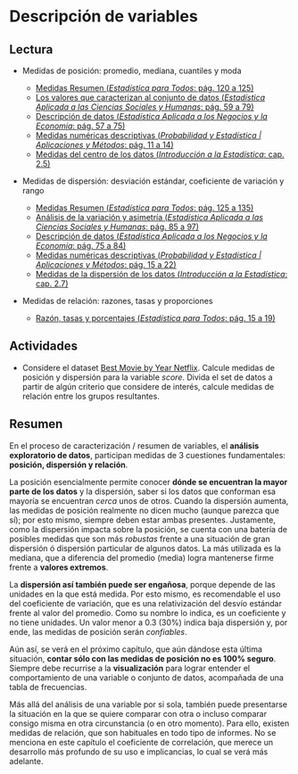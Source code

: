 # Descripción de variables

## Lectura

- Medidas de posición: promedio, mediana, cuantiles y moda

    - [Medidas Resumen (_Estadística para Todos_: pág. 120 a 125)](https://drive.google.com/file/d/1oe0BDy9U1l-H54Ry_mkVC5hxGE-Z5rGm/view?usp=share_link)
    - [Los valores que caracterizan al conjunto de datos (_Estadística Aplicada a las Ciencias Sociales y Humanas_: pág. 59 a 79)](https://drive.google.com/file/d/1rayM3pmKjnPR8BvKyU8ZGDo8o_2ZuPZR/view?usp=share_link)
    - [Descripción de datos (_Estadística Aplicada a los Negocios y la Economía_: pág. 57 a 75)](https://drive.google.com/file/d/1FX-LDq_MY3dD6UkhpktQVN6iDgNKug0N/view?usp=share_link)
    - [Medidas numéricas descriptivas (_Probabilidad y Estadística | Aplicaciones y Métodos_: pág. 11 a 14)](https://drive.google.com/file/d/1VCLbf-N79MIcStIe35XzL5NF-DTGENo_/view?usp=share_link)
    - [Medidas del centro de los datos (_Introducción a la Estadística_: cap. 2.5)](https://openstax.org/books/introducci%C3%B3n-estad%C3%ADstica/pages/2-5-medidas-del-centro-de-los-datos)

- Medidas de dispersión: desviación estándar, coeficiente de variación y rango

    - [Medidas Resumen (_Estadística para Todos_: pág. 125 a 135)](https://drive.google.com/file/d/1oe0BDy9U1l-H54Ry_mkVC5hxGE-Z5rGm/view?usp=share_link)
    - [Análisis de la variación y asimetría (_Estadística Aplicada a las Ciencias Sociales y Humanas_: pág. 85 a 97)](https://drive.google.com/file/d/1rayM3pmKjnPR8BvKyU8ZGDo8o_2ZuPZR/view?usp=share_link)
    - [Descripción de datos (_Estadística Aplicada a los Negocios y la Economía_: pág. 75 a 84)](https://drive.google.com/file/d/1FX-LDq_MY3dD6UkhpktQVN6iDgNKug0N/view?usp=share_link)
    - [Medidas numéricas descriptivas (_Probabilidad y Estadística | Aplicaciones y Métodos_: pág. 15 a 22)](https://drive.google.com/file/d/1VCLbf-N79MIcStIe35XzL5NF-DTGENo_/view?usp=share_link)
    - [Medidas de la dispersión de los datos (_Introducción a la Estadística_: cap. 2.7)](https://openstax.org/books/introducci%C3%B3n-estad%C3%ADstica/pages/2-7-medidas-de-la-dispersion-de-los-datos)

- Medidas de relación: razones, tasas y proporciones

    - [Razón, tasas y porcentajes (_Estadística para Todos_: pág. 15 a 19)](https://drive.google.com/file/d/1oe0BDy9U1l-H54Ry_mkVC5hxGE-Z5rGm/view?usp=share_link)
    
## Actividades

- Considere el dataset [Best Movie by Year Netflix](https://drive.google.com/drive/folders/1Lprg5DfAXRnUcmYi5TdzfpKIzQ49ITuq?usp=share_link). Calcule medidas de posición y dispersión para la variable _score_. Divida el set de datos a partir de algún criterio que considere de interés, calcule medidas de relación entre los grupos resultantes.

## Resumen

En el proceso de caracterización / resumen de variables, el **análisis exploratorio de datos**, participan medidas de 3 cuestiones fundamentales: **posición, dispersión y relación**. 

La posición esencialmente permite conocer **dónde se encuentran la mayor parte de los datos** y la dispersión, saber si los datos que conforman esa mayoría se encuentran _cerca_ unos de otros. Cuando la dispersión aumenta, las medidas de posición realmente no dicen mucho (aunque parezca que sí); por esto mismo, siempre deben estar ambas presentes. Justamente, como la dispersión impacta sobre la posición, se cuenta con una batería de posibles medidas que son más _robustas_ frente a una situación de gran dispersión ó dispersión particular de algunos datos. La más utilizada es la mediana, que a diferencia del promedio (media) logra mantenerse firme frente a **valores extremos**. 

La **dispersión así también puede ser engañosa**, porque depende de las unidades en la que está medida. Por esto mismo, es recomendable el uso del coeficiente de variación, que es una relativización del desvío estándar frente al valor del promedio. Como su nombre lo indica, es un coeficiente y no tiene unidades. Un valor menor a 0.3 (30%) indica baja dispersión y, por ende, las medidas de posición serán _confiables_.

Aún así, se verá en el próximo capítulo, que aún dándose esta última situación, **contar sólo con las medidas de posición no es 100% seguro**. Siempre debe recurrise a la **visualización** para lograr entender el comportamiento de una variable o conjunto de datos, acompañada de una tabla de frecuencias.

Más allá del análisis de una variable por si sola, también puede presentarse la situación en la que se quiere comparar con otra o incluso comparar consigo misma en otra circunstancia (o en otro momento). Para ello, existen medidas de relación, que son habituales en todo tipo de informes. No se menciona en este capítulo el coeficiente de correlación, que merece un desarrollo más profundo de su uso e implicancias, lo cual se verá más adelante.
